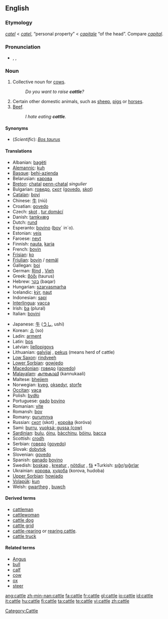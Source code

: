 ==English==
{{wikipedia}}

===Etymology===
{{ME.}} ''[[catel]]'' < {{AF.}} ''[[catel]]'', “personal property” < {{L.}} ''[[capitale]]'' “of the head”. Compare ''[[capital]]''.

===Pronunciation===
*{{enPR|kăt'l}}, {{IPA|/ˈkæt(ə)l/}}, {{SAMPA|/"k{t(@)l/}}
*:{{rhymes|ætəl}}

===Noun===
{{en-noun|-}}

# Collective noun for [[cow]]s.
#: ''Do you want to raise '''cattle'''?''
# Certain other domestic animals, such as [[sheep]], [[pig]]s or [[horse]]s.
# [[beef|Beef]].
#: ''I hate eating '''cattle'''.''

====Synonyms====
*(''Scientific''): ''[[Bos taurus]]''

====Translations====
{{trans-top|cattle}}
*Albanian: [[bagëti]]
*[[Alemannic]]: [[kuh]]
*[[Basque]]: [[behi-azienda]]
*Belarusian: [[карова]]
*[[Breton]]: [[chatal]] {{p}} [[penn-chatal]] ''singulier'' {{m}}
*Bulgarian: [[говедо]], [[скот]] ([[govedo]], [[skot]])
*[[Catalan]]: [[boví]]
*Chinese: [[牛]] (niú)
*Croatian: [[govedo]]
*Czech: [[skot]] {{m}}, [[tur domácí]] {{m}}
*Danish: [[tamkvæg]]
*Dutch: [[rund]] {{n}}
*Esperanto: [[bovino]] ([[bovo|bov]]´ in´o).
*Estonian: [[veis]]
*Faroese: [[neyt]]
*Finnish: [[nauta]], [[karja]]
*French: [[bovin]] {{m}}
*[[Frisian]]: [[ko]]
*[[Friulian]]: [[bovin]] / [[nemâl]]
*Gallegan: [[boi]]
*German: [[Rind]] {{n}}, [[Vieh]] {{n}}
*Greek: [[βόδι]] (taurus)
*Hebrew: [[בקר]] (baqar)
*Hungarian: [[szarvasmarha]]
*Icelandic: [[kýr]], [[naut]]
*Indonesian: [[sapi]]
*[[Interlingua]]: [[vacca]]
*Irish: [[ba]] (plural)
*Italian: [[bovini]]
{{trans-mid}}
*Japanese: [[牛]] ([[うし]], ushi)
*Korean: [[소]] (so)
*Ladin: [[arment]]
*Latin: [[bos]]
*Latvian: [[liellopigovs]]
*Lithuanian: [[galvijai]] {{m|p}}, [[pekus]] {{m}} (means herd of cattle)
*[[Low Saxon]]: [[rindveeh]]
*[[Lower Sorbian]]: [[gowjedo]]
*[[Macedonian]]: [[говедо]] ([[govedo]])
*[[Malayalam]]: [[കന്നുകാലി]] (kannukaali)
*Maltese: [[bhejjem]]
*Norwegian: [[kveg]], [[oksedyr]], [[storfe]]
*[[Occitan]]: [[vaca]]
*Polish: [[bydło]] {{n}}
*Portuguese: [[gado]] [[bovino]]
*Romanian: [[vite]]
*Romansh: [[bov]]
*Romany: [[gurumnya]] {{f}}
*Russian: [[скот]] (skot) {{m}}, [[коро́ва]] (koróva)
*Sami: [[burru]], [[vuoksá; gussa (cow)]]
*[[Sardinian]]: [[bulu]], [[óinu]], [[bàcchinu]], [[bóinu]], [[bacca]]
*Scottish: [[crodh]]
*Serbian: [[говедо]] ([[govedo]])
*Slovak: [[dobytok]]
*Slovenian: [[govedo]]
*Spanish: [[ganado]] [[bovino]] {{m}}
*Swedish: [[boskap]] {{n}}, [[kreatur]] {{n}}, [[nötdjur]] {{n}}, [[fä]] {{n}} *Turkish: [[sığır]]/[[sığırlar]]
*Ukrainian: [[корова]], [[худоба]] (korova, hudoba)
*[[Upper Sorbian]]: [[howjado]]
*[[Volapük]]: [[kun]]
*Welsh: [[gwartheg]] {{p}}, [[buwch]]
{{trans-bottom}}

====Derived terms====
*[[cattleman]]
*[[cattlewoman]]
*[[cattle dog]]
*[[cattle grid]]
*[[cattle-rearing]] or [[rearing cattle]].
*[[cattle truck]]

====Related terms====
*[[Angus]]
*[[bull]]
*[[calf]]
*[[cow]]
*[[ox]]
*[[steer]]

[[Category:Cattle]]

[[ang:cattle]]
[[zh-min-nan:cattle]]
[[fa:cattle]]
[[fr:cattle]]
[[gl:cattle]]
[[io:cattle]]
[[id:cattle]]
[[it:cattle]]
[[hu:cattle]]
[[fi:cattle]]
[[ta:cattle]]
[[te:cattle]]
[[vi:cattle]]
[[zh:cattle]]